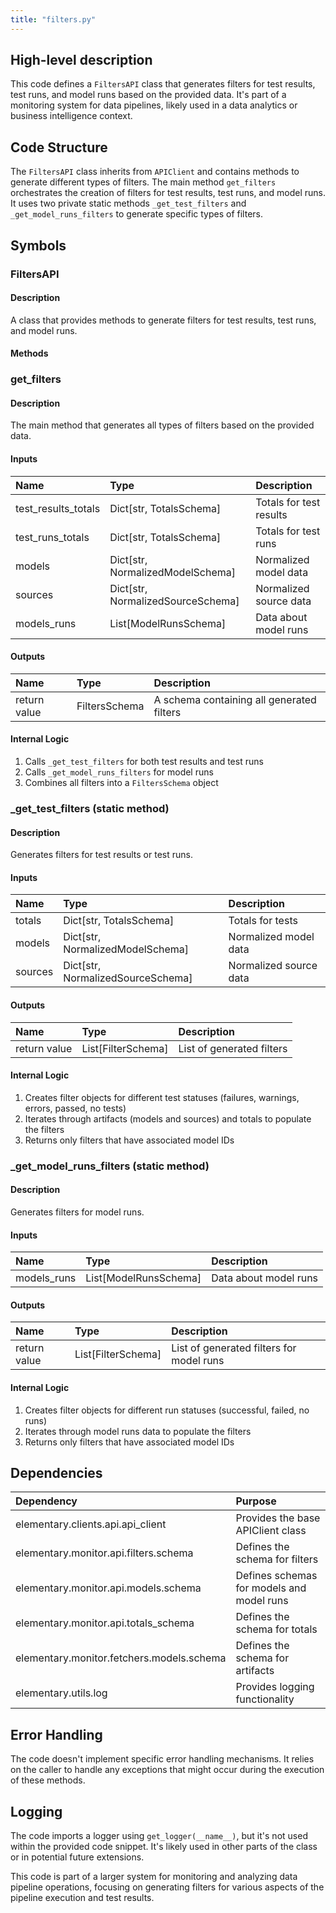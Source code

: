 ```yaml
---
title: "filters.py"
---
```


## High-level description
This code defines a `FiltersAPI` class that generates filters for test results, test runs, and model runs based on the provided data. It's part of a monitoring system for data pipelines, likely used in a data analytics or business intelligence context.

## Code Structure
The `FiltersAPI` class inherits from `APIClient` and contains methods to generate different types of filters. The main method `get_filters` orchestrates the creation of filters for test results, test runs, and model runs. It uses two private static methods `_get_test_filters` and `_get_model_runs_filters` to generate specific types of filters.

## Symbols

### FiltersAPI
#### Description
A class that provides methods to generate filters for test results, test runs, and model runs.

#### Methods

### get_filters
#### Description
The main method that generates all types of filters based on the provided data.

#### Inputs
| Name | Type | Description |
|:-----|:-----|:------------|
| test_results_totals | Dict[str, TotalsSchema] | Totals for test results |
| test_runs_totals | Dict[str, TotalsSchema] | Totals for test runs |
| models | Dict[str, NormalizedModelSchema] | Normalized model data |
| sources | Dict[str, NormalizedSourceSchema] | Normalized source data |
| models_runs | List[ModelRunsSchema] | Data about model runs |

#### Outputs
| Name | Type | Description |
|:-----|:-----|:------------|
| return value | FiltersSchema | A schema containing all generated filters |

#### Internal Logic
1. Calls `_get_test_filters` for both test results and test runs
2. Calls `_get_model_runs_filters` for model runs
3. Combines all filters into a `FiltersSchema` object

### _get_test_filters (static method)
#### Description
Generates filters for test results or test runs.

#### Inputs
| Name | Type | Description |
|:-----|:-----|:------------|
| totals | Dict[str, TotalsSchema] | Totals for tests |
| models | Dict[str, NormalizedModelSchema] | Normalized model data |
| sources | Dict[str, NormalizedSourceSchema] | Normalized source data |

#### Outputs
| Name | Type | Description |
|:-----|:-----|:------------|
| return value | List[FilterSchema] | List of generated filters |

#### Internal Logic
1. Creates filter objects for different test statuses (failures, warnings, errors, passed, no tests)
2. Iterates through artifacts (models and sources) and totals to populate the filters
3. Returns only filters that have associated model IDs

### _get_model_runs_filters (static method)
#### Description
Generates filters for model runs.

#### Inputs
| Name | Type | Description |
|:-----|:-----|:------------|
| models_runs | List[ModelRunsSchema] | Data about model runs |

#### Outputs
| Name | Type | Description |
|:-----|:-----|:------------|
| return value | List[FilterSchema] | List of generated filters for model runs |

#### Internal Logic
1. Creates filter objects for different run statuses (successful, failed, no runs)
2. Iterates through model runs data to populate the filters
3. Returns only filters that have associated model IDs

## Dependencies
| Dependency | Purpose |
|:-----------|:--------|
| elementary.clients.api.api_client | Provides the base APIClient class |
| elementary.monitor.api.filters.schema | Defines the schema for filters |
| elementary.monitor.api.models.schema | Defines schemas for models and model runs |
| elementary.monitor.api.totals_schema | Defines the schema for totals |
| elementary.monitor.fetchers.models.schema | Defines the schema for artifacts |
| elementary.utils.log | Provides logging functionality |

## Error Handling
The code doesn't implement specific error handling mechanisms. It relies on the caller to handle any exceptions that might occur during the execution of these methods.

## Logging
The code imports a logger using `get_logger(__name__)`, but it's not used within the provided code snippet. It's likely used in other parts of the class or in potential future extensions.

This code is part of a larger system for monitoring and analyzing data pipeline operations, focusing on generating filters for various aspects of the pipeline execution and test results.